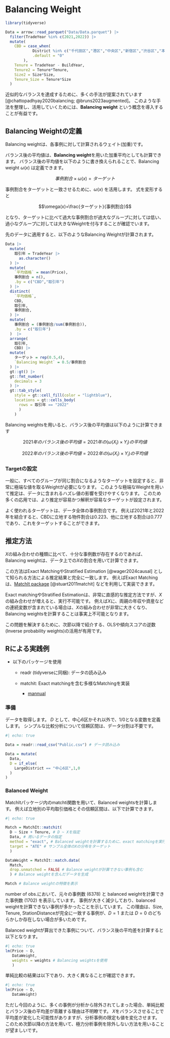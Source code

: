 # Balancing Weight {#sec-BalanceWeight}


```r
library(tidyverse)

Data = arrow::read_parquet("Data/Data.parquet") |> 
  filter(TradeYear %in% c(2021,2022)) |> 
  mutate(
    CBD = case_when(
            District %in% c("千代田区","港区","中央区","新宿区","渋谷区","本郷区") ~ "1",
            .default = "0"
        ),
    Tenure = TradeYear - BuildYear,
    Tenure2 = Tenure*Tenure,
    Size2 = Size*Size,
    Tenure_Size = Tenure*Size
  )

```

近似的なバランスを達成するために、多くの手法が提案されています [@chattopadhyay2020balancing; @bruns2023augmented]。
このような手法を整理し、活用していくためには、**Balancing weight** という概念を導入することが有益です。

## Balancing Weightの定義

Balancing weightは、各事例に対して計算されるウェイト(加重)です。

バランス後の平均値は、**Balancing weight**を用いた加重平均としても計算できます。
バランス後の平均値を以下のように書き換えられることで、Balancing weight $\omega(x)$ は定義できます。

$$事例割合\times \omega(x) = ターゲット$$

事例割合をターゲットと一致させるために、$\omega(x)$ を活用します。
式を変形すると 

$$\omega(x)=\frac{ターゲット}{事例割合}$$

となり、ターゲットに比べて過大な事例割合が過大なグループに対しては低い、過小なグループに対しては大きなWeightを付与することが確認でいます。

先のデータに適用すると、以下のようなBalancing Weightが計算されます。

```r
Data |> 
  mutate(
    取引年 = TradeYear |> 
      as.character()
  ) |> 
  mutate(
    `平均価格` = mean(Price),
    事例割合 = n(),
    .by = c("CBD","取引年")
  ) |> 
  distinct(
    `平均価格`,
    CBD,
    取引年,
    事例割合,
  ) |> 
  mutate(
    事例割合 = (事例割合/sum(事例割合)),
    .by = c("取引年")
  )  |> 
  arrange(
    取引年,
    CBD) |> 
  mutate(
    ターゲット = rep(0.5,4),
    `Balancing Weight` = 0.5/事例割合
  ) |> 
  gt::gt() |>
  gt::fmt_number(
    decimals = 3
  ) |> 
  gt::tab_style(
    style = gt::cell_fill(color = "lightblue"),
    locations = gt::cells_body(
      rows = 取引年 == "2022"
      )
    )
```

Balancing weightsを用いると、バランス後の平均値は以下のように計算できます

$$2021年のバランス後の平均値 =2021年の(\omega(X_i)\times Y_i)の平均値$$

$$2022年のバランス後の平均値 =2022年の(\omega(X_i)\times Y_i)の平均値$$

### Targetの設定

一般に、すべてのグループが同じ割合になるようなターゲットを設定すると、非常に極端な値を取るWeightが必要になります。
このような極端なWeightを用いて推定は、データに含まれるハズレ値の影響を受けやすくなります。
このため多くの応用では、より推定が容易かつ解釈が容易なターゲットが設定されます。

よく使われるターゲットは、データ全体の事例割合です。
例えば2021年と2022年を結合すると、CBDに立地する物件割合は0.223、他に立地する割合は0.777であり、これをターゲットすることができます。

## 推定方法

$X$の組み合わせの種類に比べて、十分な事例数が存在するのであれば、Balancing weightは、データ上での$X$の割合を用いて計算できます。

この方法はExact MatchingやStratified Estimation [@wager2024causal] として知られる方法による推定結果と完全に一致します。
例えばExact Matchingは、[MatchIt package](https://kosukeimai.github.io/MatchIt/) [@stuart2011matchit] などを利用して実装できます。

Exact matchingやStratified Estimationは、非常に直感的な推定方法ですが、$X$ の組み合わせが増えると、実行不可能です。
例えば$X$に、両親の年収や資産などの連続変数が含まれている場合は、$X$の組み合わせが非常に大きくなり、Balancing weightsを計算することは事実上不可能となります。

この問題を解決するために、次節以降で紹介する、OLSや傾向スコアの逆数(Inverse probability weights)の活用が有用です。

## Rによる実践例

- 以下のパッケージを使用

    - readr (tidyverseに同梱): データの読み込み
    
    - matchit: Exact matchingを含む多様なMatchingを実装
    
        - [mannual](https://kosukeimai.github.io/MatchIt/)

### 準備

データを取得します。
$D$ として、中心6区かそれ以外で、1/0となる変数を定義します。
シンプルな比較分析について信頼区間は、データ分割は不要です。

```r
#| echo: true

Data = readr::read_csv("Public.csv") # データ読み込み

Data = mutate(
  Data,
  D = if_else(
    LargeDistrict == "中心6区",1,0
  )
)
```

### Balanced Weight

MatchItパッケージ内のmatchti関数を用いて、Balanced weightsを計算します。
例えば立地別の平均取引価格とその信頼区間は、以下で計算できます。

```r
#| echo: true

Match = MatchIt::matchit(
  D ~ Size + Tenure, # D ~ Xを指定
  Data, # 用いるデータの指定
  method = "exact", # Balanced weightを計算するために、exact matchingを実行
  target = "ATE" # サンプル全体のXの分布をターゲット
  )

DataWeight = MatchIt::match.data(
  Match, 
  drop.unmatched = FALSE # Balance weightが計算できない事例も含む
  ) # Balance weightを含んだデータを生成 

Match # Balance weightの特徴を表示
```

number of obs.において、元々の事例数 (6378) と balanced weightを計算できた事例数 (1702) を表示しています。
事例が大きく減少しており、balanced weightを計算できない事例が多かったことを示しています。
この理由は、Size, Tenure, StationDistanceが完全に一致する事例が、$D=1$ または $D=0$ のどちらかしか存在しない場合が多いためです。

Balanced weightが算出できた事例について、バランス後の平均差を計算すると以下となります。

```r
#| echo: true
lm(Price ~ D,
   DataWeight,
   weights = weights # Balancing weightsを使用
   )

```

単純比較の結果は以下であり、大きく異なることが確認できます。

```r
#| echo: true
lm(Price ~ D,
   DataWeight)
```

ただし今回のように、多くの事例が分析から除外されてしまった場合、単純比較とバランス後の平均差が乖離する理由は不明瞭です。
$X$をバランスさせることで平均差が変化した可能性がありますが、分析事例の限定も値を変化させます。
このため次節以降の方法を用いて、極力分析事例を除外しない方法を用いることが望ましいです。
